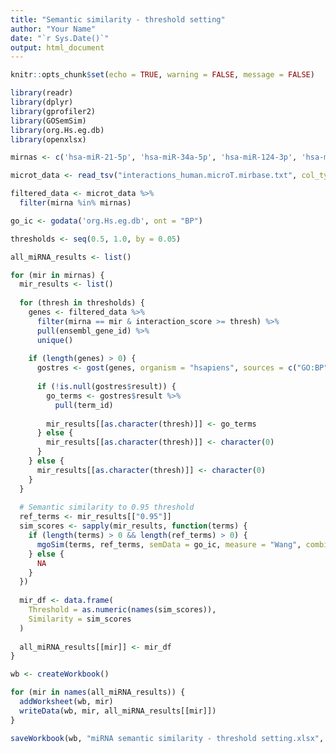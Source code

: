 ---
title: "Semantic similarity - threshold setting"
author: "Your Name"
date: "`r Sys.Date()`"
output: html_document
---

```{r setup, include=FALSE}
knitr::opts_chunk$set(echo = TRUE, warning = FALSE, message = FALSE)
```

```{r}
library(readr)
library(dplyr)
library(gprofiler2)
library(GOSemSim)
library(org.Hs.eg.db)
library(openxlsx)
```

```{r}
mirnas <- c('hsa-miR-21-5p', 'hsa-miR-34a-5p', 'hsa-miR-124-3p', 'hsa-miR-145-5p', 'hsa-miR-155-5p')

microt_data <- read_tsv("interactions_human.microT.mirbase.txt", col_types = cols())

filtered_data <- microt_data %>%
  filter(mirna %in% mirnas)
```

```{r}
go_ic <- godata('org.Hs.eg.db', ont = "BP")

thresholds <- seq(0.5, 1.0, by = 0.05)
```

```{r}
all_miRNA_results <- list()

for (mir in mirnas) {
  mir_results <- list()
  
  for (thresh in thresholds) {
    genes <- filtered_data %>%
      filter(mirna == mir & interaction_score >= thresh) %>%
      pull(ensembl_gene_id) %>%
      unique()
    
    if (length(genes) > 0) {
      gostres <- gost(genes, organism = "hsapiens", sources = c("GO:BP", "GO:MF", "GO:CC"))
      
      if (!is.null(gostres$result)) {
        go_terms <- gostres$result %>%
          pull(term_id)
        
        mir_results[[as.character(thresh)]] <- go_terms
      } else {
        mir_results[[as.character(thresh)]] <- character(0)
      }
    } else {
      mir_results[[as.character(thresh)]] <- character(0)
    }
  }
  
  # Semantic similarity to 0.95 threshold
  ref_terms <- mir_results[["0.95"]]
  sim_scores <- sapply(mir_results, function(terms) {
    if (length(terms) > 0 && length(ref_terms) > 0) {
      mgoSim(terms, ref_terms, semData = go_ic, measure = "Wang", combine = "BMA")
    } else {
      NA
    }
  })
  
  mir_df <- data.frame(
    Threshold = as.numeric(names(sim_scores)),
    Similarity = sim_scores
  )
  
  all_miRNA_results[[mir]] <- mir_df
}
```

```{r}
wb <- createWorkbook()

for (mir in names(all_miRNA_results)) {
  addWorksheet(wb, mir)
  writeData(wb, mir, all_miRNA_results[[mir]])
}

saveWorkbook(wb, "miRNA semantic similarity - threshold setting.xlsx", overwrite = TRUE)
```



